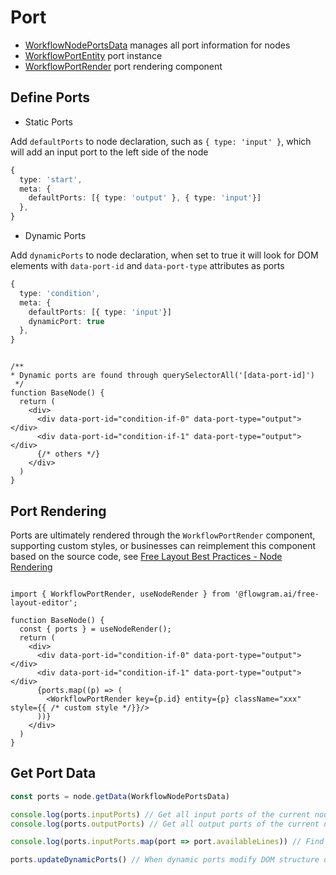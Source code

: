 # Port

- [WorkflowNodePortsData](https://github.com/bytedance/flowgram.ai/blob/main/packages/canvas-engine/free-layout-core/src/entity-datas/workflow-node-ports-data.ts) manages all port information for nodes
- [WorkflowPortEntity](https://github.com/bytedance/flowgram.ai/blob/main/packages/canvas-engine/free-layout-core/src/entities/workflow-port-entity.ts) port instance
- [WorkflowPortRender](https://github.com/bytedance/flowgram.ai/blob/main/packages/plugins/free-lines-plugin/src/components/workflow-port-render/index.tsx) port rendering component


## Define Ports

- Static Ports

Add `defaultPorts` to node declaration, such as `{ type: 'input' }`, which will add an input port to the left side of the node

```ts pure title="node-registries.ts"
{
  type: 'start',
  meta: {
    defaultPorts: [{ type: 'output' }, { type: 'input'}]
  },
}
```

- Dynamic Ports

Add `dynamicPorts` to node declaration, when set to true it will look for DOM elements with `data-port-id` and `data-port-type` attributes as ports


```ts pure title="node-registries.ts"
{
  type: 'condition',
  meta: {
    defaultPorts: [{ type: 'input'}]
    dynamicPort: true
  },
}

```

```tsx pure

/**
* Dynamic ports are found through querySelectorAll('[data-port-id]')
 */
function BaseNode() {
  return (
    <div>
      <div data-port-id="condition-if-0" data-port-type="output"></div>
      <div data-port-id="condition-if-1" data-port-type="output"></div>
      {/* others */}
    </div>
  )
}
```

## Port Rendering

Ports are ultimately rendered through the `WorkflowPortRender` component, supporting custom styles, or businesses can reimplement this component based on the source code, see [Free Layout Best Practices - Node Rendering](https://github.com/bytedance/flowgram.ai/blob/main/apps/demo-free-layout/src/components/base-node/node-wrapper.tsx)

```tsx pure

import { WorkflowPortRender, useNodeRender } from '@flowgram.ai/free-layout-editor';

function BaseNode() {
  const { ports } = useNodeRender();
  return (
    <div>
      <div data-port-id="condition-if-0" data-port-type="output"></div>
      <div data-port-id="condition-if-1" data-port-type="output"></div>
      {ports.map((p) => (
        <WorkflowPortRender key={p.id} entity={p} className="xxx" style={{ /* custom style */}}/>
      ))}
    </div>
  )
}
```

## Get Port Data

```ts pure
const ports = node.getData(WorkflowNodePortsData)

console.log(ports.inputPorts) // Get all input ports of the current node
console.log(ports.outputPorts) // Get all output ports of the current node

console.log(ports.inputPorts.map(port => port.availableLines)) // Find connected lines through ports

ports.updateDynamicPorts() // When dynamic ports modify DOM structure or position, you can manually refresh port positions through this method (DOM rendering has delay, best to execute in useEffect or setTimeout)
```


